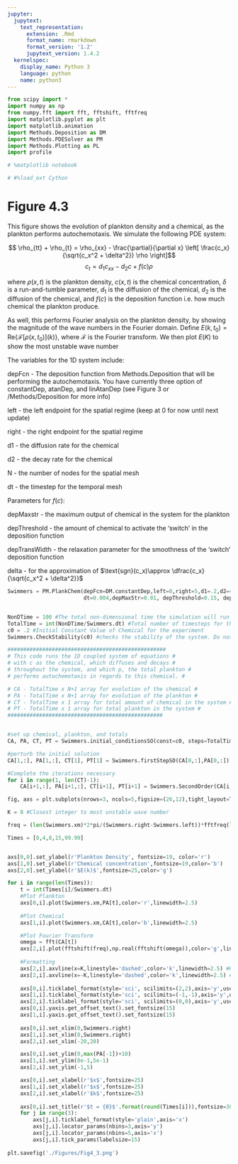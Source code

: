 ```yaml
---
jupyter:
  jupytext:
    text_representation:
      extension: .Rmd
      format_name: rmarkdown
      format_version: '1.2'
      jupytext_version: 1.4.2
  kernelspec:
    display_name: Python 3
    language: python
    name: python3
---
```


```python
from scipy import *
import numpy as np
from numpy.fft import fft, fftshift, fftfreq
import matplotlib.pyplot as plt
import matplotlib.animation
import Methods.Deposition as DM
import Methods.PDESolver as PM
import Methods.Plotting as PL
import profile

# %matplotlib notebook

# #%load_ext Cython
```

# Figure 4.3

This figure shows the evolution of plankton density and a chemical, as the plankton performs autochemotaxis. We simulate the following PDE system:

$$ \rho_{tt} + \rho_{t} = \rho_{xx} - \frac{\partial}{\partial x} \left[ \frac{c_x}{\sqrt{c_x^2 + \delta^2}} \rho \right]$$
$$c_t = d_1 c_{xx} - d_2 c + f(c) \rho$$

where $\rho(x,t)$ is the plankton density, $c(x,t)$ is the chemical concentration, $\delta$ is a run-and-tumble parameter, $d_1$ is the diffusion of the chemical, $d_2$ is the diffusion of the chemical, and $f(c)$ is the deposition function i.e. how much chemical the plankton produce. 

As well, this performs Fourier analysis on the plankton density, by showing the magnitude of the wave numbers in the Fourier domain. Define $E(k,t_0) = \text{Re} \left\lbrace\mathcal{F}\left[\rho(x,t_0)\right](k)\right\rbrace$, where $\mathcal{F}$ is the Fourier transform. We then plot $E(K)$ to show the most unstable wave number


The variables for the 1D system include:

depFcn - The deposition function from Methods.Deposition that will be performing the autochemotaxis. You have currently three option of constantDep, atanDep, and linAtanDep (see Figure 3 or /Methods/Deposition for more info)

left - the left endpoint for the spatial regime (keep at 0 for now until next update) 

right - the right endpoint for the spatial regime 

d1 - the diffusion rate for the chemical 

d2 - the decay rate for the chemical 

N - the number of nodes for the spatial mesh 

dt - the timestep for the temporal mesh 

Parameters for $f(c)$:

depMaxstr - the maximum output of chemical in the system for the plankton 

depThreshold - the amount of chemical to activate the 'switch' in the deposition function 

depTransWidth - the relaxation parameter for the smoothness of the 'switch' deposition function 

delta - for the approximation of $\text{sgn}(c_x)\approx \dfrac{c_x}{\sqrt{c_x^2 + \delta^2}}$

```python
Swimmers = PM.PlankChem(depFcn=DM.constantDep,left=0,right=5,d1=.2,d2=4,N=417,
                        dt=0.004,depMaxStr=0.01, depThreshold=0.15, depTransWidth=0.05, delta = 0.015)


NonDTime = 100 #The total non-dimensional time the simulation will run for
TotalTime = int(NonDTime/Swimmers.dt) #Total number of timesteps for the experiment
c0 = .2 #Initial Constant Value of Chemical for the experiment
Swimmers.CheckStability(c0) #checks the stability of the system. Do not comment out#
```

```python
##################################################
# This code runs the 1D coupled system of equations #                     
# with c as the chemical, which diffuses and decays #
# throughout the system, and which p, the total plankton #
# performs autochemotaxis in regards to this chemical. #

# CA - TotalTime x N+1 array for evolution of the chemical #
# PA - TotalTime x N+1 array for evolution of the plankton #
# CT - TotalTime x 1 array for total amount of chemical in the system #
# PT - TotalTime x 1 array for total plankton in the system #
#################################################


#set up chemical, plankton, and totals
CA, PA, CT, PT = Swimmers.initial_conditionsSO(const=c0, steps=TotalTime)

#perturb the initial solution
CA[1,:], PA[1,:], CT[1], PT[1] = Swimmers.firstStepSO(CA[0,:],PA[0,:])

#Complete the iterations necessary
for i in range(1, len(CT)-1):
    CA[i+1,:], PA[i+1,:], CT[i+1], PT[i+1] = Swimmers.SecondOrder(CA[i,:],PA[i,:],PA[i-1,:])
```

```python
fig, axs = plt.subplots(nrows=3, ncols=5,figsize=(26,12),tight_layout=True,sharey='row')

K = 8 #Closest integer to most unstable wave number

freq = (len(Swimmers.xm)*2*pi/(Swimmers.right-Swimmers.left))*fftfreq(len(Swimmers.xm)) #Creates modes for FT

Times = [0,4,8,15,99.99]


axs[0,0].set_ylabel(r'Plankton Density', fontsize=19, color='r')
axs[1,0].set_ylabel(r'Chemical concentration',fontsize=19,color='b')
axs[2,0].set_ylabel(r'$E(k)$',fontsize=25,color='g')

for i in range(len(Times)):
    t = int(Times[i]/Swimmers.dt)
    #Plot Plankton
    axs[0,i].plot(Swimmers.xm,PA[t],color='r',linewidth=2.5)
    
    #Plot Chemical
    axs[1,i].plot(Swimmers.xm,CA[t],color='b',linewidth=2.5)

    #Plot Fourier Transform
    omega = fft(CA[t])
    axs[2,i].plot(fftshift(freq),np.real(fftshift(omega)),color='g',linewidth=2.5)
    
    #Formatting
    axs[2,i].axvline(x=K,linestyle='dashed',color='k',linewidth=2.5) #Plot dotted lines at most unstable wave number
    axs[2,i].axvline(x=-K,linestyle='dashed',color='k',linewidth=2.5) #Plot dotted lines at most unstable wave number
    
    axs[0,i].ticklabel_format(style='sci', scilimits=(2,2),axis='y',useMathText=True)
    axs[1,i].ticklabel_format(style='sci', scilimits=(-1,-1),axis='y',useMathText=True)
    axs[2,i].ticklabel_format(style='sci', scilimits=(0,0),axis='y',useMathText=True)
    axs[0,i].yaxis.get_offset_text().set_fontsize(15)
    axs[1,i].yaxis.get_offset_text().set_fontsize(15)
    
    axs[0,i].set_xlim(0,Swimmers.right)
    axs[1,i].set_xlim(0,Swimmers.right)
    axs[2,i].set_xlim(-20,20)

    axs[0,i].set_ylim(0,max(PA[-1])+10)
    axs[1,i].set_ylim(0e-1,5e-1)
    axs[2,i].set_ylim(-1,5)

    axs[0,i].set_xlabel(r'$x$',fontsize=25)
    axs[1,i].set_xlabel(r'$x$',fontsize=25)
    axs[2,i].set_xlabel(r'$k$',fontsize=25)
    
    axs[0,i].set_title(r'$t = {0}$'.format(round(Times[i])),fontsize=30)
    for j in range(3):
        axs[j,i].ticklabel_format(style='plain',axis='x')
        axs[j,i].locator_params(nbins=3,axis='y')
        axs[j,i].locator_params(nbins=5,axis='x')
        axs[j,i].tick_params(labelsize=15)
        
plt.savefig('./Figures/Fig4_3.png')
```
